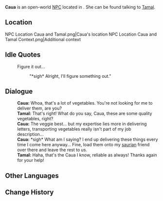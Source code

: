 {{Meta
<!-- Remove this template after adding the missing info -->
|missing_NPC_profile  = yes
}}
{{Character Infobox
|type             = Open-World NPC
|image            = NPC Caua.png
|realname         = <!-- Optional, if different from in-game name -->
|deceased         = <!-- Past (for deceased prior to events of the game) or free response -->
|region           = Natlan
|location         = Natlan
|affiliation      = Scions of the Canopy
|title            = Messenger

|ancestry         = <!-- Clan/family -->
|father           = 
|mother           = 
|spouse           = 
|sibling          = 
|child            = 
|relative         = 

|voiceEN          = 
|voiceCN          = 
|voiceJP          = 
|voiceKR          = 
|dialoguereward   = 
}}
'''Caua''' is an open-world [[NPC]] located in {{Location|"Collective of Plenty"}}. She can be found talking to [[Tamal]].

==Location==
<gallery>
NPC Location Caua and Tamal.png|Caua's location
NPC Location Caua and Tamal Context.png|Additional context
</gallery>
<!--
==Profile==
Detailed story/lore information goes here.
''(To be added.)''

===Appearance===
Keep appearance section short and concise. Limit to 2 paragraphs with 3-4 sentences each.
''(To be added.)''

==Quests and Events==
{{Quests and Events}}
-->
==Idle Quotes==
{{Dialogue Start}}
:{{DIcon|Idle}} Figure it out...
::{{A|VO Caua 01.ogg}} "*sigh* Alright, I'll figure something out."
{{Dialogue End}}

==Dialogue==
{{Dialogue Start}}
:'''Caua:''' Whoa, that's a lot of vegetables. You're not looking for me to deliver them, are you?
:'''Tamal:''' That's right! What do you say, Caua, these are some quality vegetables, right?
:'''Caua:''' The veggie best... but my expertise lies more in delivering letters, transporting vegetables really isn't part of my job description...
:'''Caua:''' *sigh* What am I saying? I end up delivering these things every time I come here anyway... Fine, load them onto my [[saurian]] friend over there and leave the rest to us.
:'''Tamal:''' Haha, that's the Caua I know, reliable as always! Thanks again for your help!
{{Dialogue End}}
<!--
==Event Dialogue==
===Event Name===
{{Dialogue Start}}
:'''Caua:'''
{{Dialogue End}}
-->
==Other Languages==
{{Other Languages|default_hidden=1
|en      = Caua
|zhs     = 卡乌娅
|zhs_rm  = 
|zht     = 卡烏婭
|zht_rm  = 
|ja      = カウア
|ja_rm   = 
|ko      = 카우아
|es      = Caua
|fr      = Caua
|ru      = Кауя
|th      = Caua
|vi      = Caua
|de      = Caua
|id      = Caua
|pt      = Caua
|tr      = Caua
|it      = Caua
}}

==Change History==
{{Change History|5.5}}
<!--
==References==
{{Reflist}}
-->